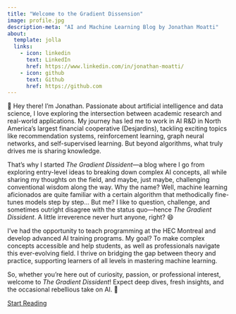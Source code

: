 ```yaml
---
title: "Welcome to the Gradient Dissension"
image: profile.jpg
description-meta: "AI and Machine Learning Blog by Jonathan Moatti"
about:
  template: jolla
  links:
    - icon: linkedin
      text: LinkedIn
      href: https://www.linkedin.com/in/jonathan-moatti/
    - icon: github
      text: Github
      href: https://github.com
---
```




👋 Hey there! I’m Jonathan. Passionate about artificial intelligence and data science, I love exploring the intersection between academic research and real-world applications. My journey has led me to work in AI R&D in North America's largest financial cooperative (Desjardins), tackling exciting topics like recommendation systems, reinforcement learning, graph neural networks, and self-supervised learning. But beyond algorithms, what truly drives me is sharing knowledge.  

That’s why I started *The Gradient Dissident*—a blog where I go from exploring entry-level ideas to breaking down complex AI concepts, all while sharing my thoughts on the field, and maybe, just maybe, challenging conventional wisdom along the way.  Why the name? Well, machine learning aficionados are quite familiar with a certain algorithm that methodically fine-tunes models step by step... But me? I like to question, challenge, and sometimes outright disagree with the status quo—hence *The Gradient Dissident*. A little irreverence never hurt anyone, right? 😄  

I’ve had the opportunity to teach programming at the HEC Montreal and develop advanced AI training programs. My goal? To make complex concepts accessible and help students, as well as professionals navigate this ever-evolving field. I thrive on bridging the gap between theory and practice, supporting learners of all levels in mastering machine learning.  

So, whether you’re here out of curiosity, passion, or professional interest, welcome to *The Gradient Dissident*! Expect deep dives, fresh insights, and the occasional rebellious take on AI. 🚀  

[Start Reading](/blog.html){.btn .btn-lg .btn-custom}


